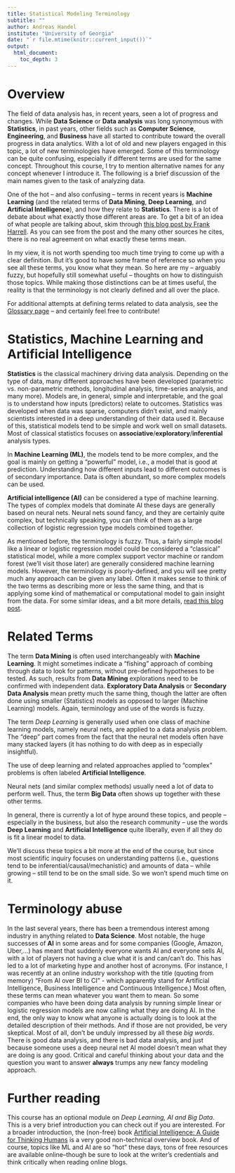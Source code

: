 ```yaml
---
title: Statistical Modeling Terminology
subtitle: ""
author: Andreas Handel
institute: "University of Georgia"
date: "`r file.mtime(knitr::current_input())`"
output: 
  html_document:
    toc_depth: 3
---
```



# Overview

The field of data analysis has, in recent years, seen a lot of progress and changes. While **Data Science** or **Data analysis** was long synonymous with **Statistics**, in past years, other fields such as **Computer Science**, **Engineering**, and **Business** have all started to contribute toward the overall progress in data analytics. With a lot of old and new players engaged in this topic, a lot of new terminologies have emerged. Some of this terminology can be quite confusing, especially if different terms are used for the same concept. Throughout this course, I try to mention alternative names for any concept whenever I introduce it. The following is a brief discussion of the main names given to the task of analyzing data.

One of the hot -- and also confusing -- terms in recent years is __Machine Learning__ (and the related terms of __Data Mining__, __Deep Learning__, and __Artificial Intelligence__), and how they relate to __Statistics__. There is a lot of debate about what exactly those different areas are. To get a bit of an idea of what people are talking about, skim through [this blog post by Frank Harrell](https://www.fharrell.com/post/stat-ml/). As you can see from the post and the many other sources he cites, there is no real agreement on what exactly these terms mean. 

In my view, it is not worth spending too much time trying to come up with a clear definition. But it's good to have some frame of reference so when you see all these terms, you know what they mean. So here are my -- arguably fuzzy, but hopefully still somewhat useful -- thoughts on how to distinguish those topics. While making those distinctions can be at times useful, the reality is that the terminology is not clearly defined and all over the place. 

For additional attempts at defining terms related to data analysis, see the [Glossary page](./Course_Glossary.html) -- and certainly feel free to contribute!


# Statistics, Machine Learning and Artificial Intelligence

__Statistics__ is the classical machinery driving data analysis. Depending on the type of data, many different approaches have been developed (parametric vs. non-parametric methods, longitudinal analysis, time-series analysis, and many more). Models are, in general, simple and interpretable, and the goal is to understand how inputs (predictors) relate to outcomes. Statistics was developed when data was sparse, computers didn't exist, and mainly scientists interested in a deep understanding of their data used it. Because of this, statistical models tend to be simple and work well on small datasets. Most of classical statistics focuses on **associative**/**exploratory**/**inferential** analysis types.

In __Machine Learning (ML)__, the models tend to be more complex, and the goal is mainly on getting a "powerful" model, i.e., a model that is good at prediction. Understanding how different inputs lead to different outcomes is of secondary importance. Data is often abundant, so more complex models can be used. 

__Artificial intelligence (AI)__ can be considered a type of machine learning. The types of complex models that dominate AI these days are generally based on neural nets. Neural nets sound fancy, and they are certainly quite complex, but technically speaking, you can think of them as a large collection of logistic regression type models combined together.


As mentioned before, the terminology is fuzzy. Thus, a fairly simple model like a linear or logistic regression model could be considered a "classical" statistical model, while a more complex support vector machine or random forest (we'll visit those later) are generally considered machine learning models. However, the terminology is poorly-defined, and you will see pretty much any approach can be given any label. Often it makes sense to think of the two terms as describing more or less the same thing, and that is applying some kind of mathematical or computational model to gain insight from the data. For some similar ideas, and a bit more details, [read this blog post](https://www.sharpsightlabs.com/blog/difference-machine-learning-statistics-data-mining/).


# Related Terms

The term __Data Mining__ is often used interchangeably with __Machine Learning__. It might sometimes indicate a "fishing" approach of combing through data to look for patterns, without pre-defined hypotheses to be tested. As such, results from __Data Mining__ explorations need to be confirmed with independent data. __Exploratory Data Analysis__ or __Secondary Data Analysis__ mean pretty much the same thing, though the latter are often done using smaller (Statistics) models as opposed to larger (Machine Learning) models. Again, terminology and use of the words is fuzzy.

The term _Deep Learning_ is generally used when one class of machine learning models, namely neural nets, are applied to a data analysis problem. The "deep" part comes from the fact that the neural net models often have many stacked layers (it has nothing to do with deep as in especially insightful).

The use of deep learning and related approaches applied to "complex" problems is often labeled __Artificial Intelligence__. 

Neural nets (and similar complex methods) usually need a lot of data to perform well. Thus, the term __Big Data__ often shows up together with these other terms. 

In general, there is currently a lot of hype around these topics, and people -- especially in the business, but also the research community -- use the words __Deep Learning__ and __Artificial Intelligence__ quite liberally, even if all they do is fit a linear model to data. 

We'll discuss these topics a bit more at the end of the course, but since most scientific inquiry focuses on understanding patterns (i.e., questions tend to be inferential/causal/mechanistic) and amounts of data -- while growing -- still tend to be on the small side. So we won't spend much time on it.


# Terminology abuse

In the last several years, there has been a tremendous interest among industry in anything related to __Data Science__. Most notable, the huge successes of __AI__ in some areas and for some companies (Google, Amazon, Uber,...) has meant that suddenly everyone wants AI and everyone sells AI, with a lot of players not having a clue what it is and can/can't do. This has led to a lot of marketing hype and another host of acronyms. (For instance, I was recently at an online industry workshop with the title (quoting from memory) "From AI over BI to CI" - which apparently stand for Artificial Intelligence, Business Intelligence and Continuous Intelligence.) Most often, these terms can mean whatever you want them to mean. So some companies who have been doing data analysis by running simple linear or logistic regression models are now calling what they are doing AI. In the end, the only way to know what anyone is actually doing is to look at the detailed description of their methods. And if those are not provided, be very skeptical. Most of all, don't be unduly impressed by all these _big words_. There is good data analysis, and there is bad data analysis, and just because someone uses a deep neural net AI model doesn't mean what they are doing is any good. Critical and careful thinking about your data and the question you want to answer **always** trumps any new fancy modeling approach.



# Further reading

This course has an optional module on _Deep Learning, AI and Big Data_. This is a very brief introduction you can check out if you are interested. For a broader introduction, the (non-free) book [Artificial Intelligence: A Guide for Thinking Humans](https://melaniemitchell.me/aibook/) is a very good non-technical overview book. And of course, topics like ML and AI are so "hot" these days, tons of free resources are available online--though be sure to look at the writer's credentials and think critically when reading online blogs.


